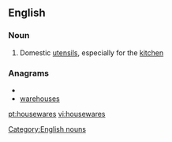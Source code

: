 ==English==

===Noun===
{{en-noun|?|plural}}

# {{North American}} Domestic [[utensils]], especially for the [[kitchen]]

===Anagrams===
* {{alphagram|aeehorssuw}}
* [[warehouses#English|warehouses]]

[[Category:English nouns]]

[[pt:housewares]]
[[vi:housewares]]